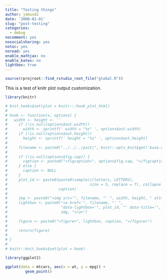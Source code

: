 ```yaml
---
title: "Testing things"
author: jemus42
date: '2000-01-01'
slug: "post-testing"
categories:
  - debug
nocomment: yes
nosocialsharing: yes
notoc: yes
noread: yes
enable_mathjax: no
enable_katex: no
lightbox: true
---
```


```r
source(rprojroot::find_rstudio_root_file("global.R"))
```

This is a test of knitr plot output customization. 

```r
library(knitr)

# knit_hooks$set(plot = knitr:::hook_plot_html)
# 
# hook <- function(x, options) {
#   width <- height <- ''
#     if (!is.null(options$out.width))
#       width <- sprintf(' width = "%s" ', options$out.width)
#     if (!is.null(options$out.height))
#       height <- sprintf(' height = "%s" ', options$out.height)
#     
#     filename <- paste0("../../../post/", knitr::opts_knit$get('base.url'), paste(x, collapse = '.'))
#     
#     if (!is.null(options$fig.cap)) {
#       caption <- paste0("<figcaption>", options$fig.cap, "</figcaption>")
#     } else {
#       caption <- NULL
#     }
#     plot_id <- paste0(paste0(sample(c(letters, LETTERS), 
#                                     size = 5, replace = T), collapse = ""), 
#                       caption)
#     
#     img <- paste0("<img src='", filename, "' ", width, height, " alt='' />")
#     lightbox <- paste0("<a href='", filename, "' ", 
#                        "data-lightbox='", plot_id, "' data-title='", plot_id, "'>", 
#                        img, "</a>")
# 
#     figure <- paste0("<figure>", lightbox, caption, "</figure>")
#     
#     return(figure)
# 
# }
# 
# knitr::knit_hooks$set(plot = hook)

library(ggplot2)

ggplot(data = mtcars, aes(x = wt, y = mpg)) +
         geom_point()
```

